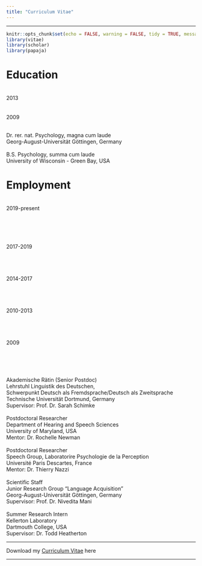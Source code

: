 ```yaml
---
title: "Curriculum Vitae"
---
```


----

```r
knitr::opts_chunk$set(echo = FALSE, warning = FALSE, tidy = TRUE, message = FALSE, error = FALSE)
library(vitae)
library(scholar)
library(papaja)
```


# Education
 
<div class = "row">
  
<div class = "col-sm-2">
<br>2013
<br>
<br>
<br>2009
<br>
</div>
  
<div class = "col-lg-6">
<br>Dr. rer. nat. Psychology, magna cum laude
<br>Georg-August-Universität Göttingen, Germany
<br>
<br>B.S. Psychology, summa cum laude
<br>University of Wisconsin - Green Bay, USA
</div>
</div> 
 
 
 
# Employment
 
<div class = "row">
  
<div class = "col-sm-2">
<br>2019-present
<br>
<br>
<br>
<br>
<br>
<br>2017-2019
<br>
<br>
<br>
<br>
<br>2014-2017
<br>
<br>
<br>
<br>
<br>2010-2013
<br>
<br>
<br>
<br>
<br>2009
<br>
<br>
<br>
<br>
</div>
  
<div class = "col-lg-6">
<br>Akademische Rätin (Senior Postdoc)
<br>Lehrstuhl Linguistik des Deutschen,
<br>Schwerpunkt Deutsch als Fremdsprache/Deutsch als Zweitsprache
<br>Technische Universität Dortmund, Germany
<br>Supervisor: Prof. Dr. Sarah Schimke
<br>
<br>Postdoctoral Researcher
<br>Department of Hearing and Speech Sciences
<br>University of Maryland, USA
<br>Mentor: Dr. Rochelle Newman
<br>
<br>Postdoctoral Researcher
<br>Speech Group, Laboratorire Psychologie de la Perception
<br>Université Paris Descartes, France
<br>Mentor: Dr. Thierry Nazzi
<br>
<br>Scientific Staff
<br>Junior Research Group "Language Acquisition"
<br>Georg-August-Universität Göttingen, Germany
<br>Supervisor: Prof. Dr. Nivedita Mani
<br>
<br>Summer Research Intern
<br>Kellerton Laboratory
<br>Dartmouth College, USA
<br>Supervisor: Dr. Todd Heatherton
<br>
</div>
</div>  


----

Download my [Curriculum Vitae](cv/K_Von_Holzen_CV.pdf) here

----
